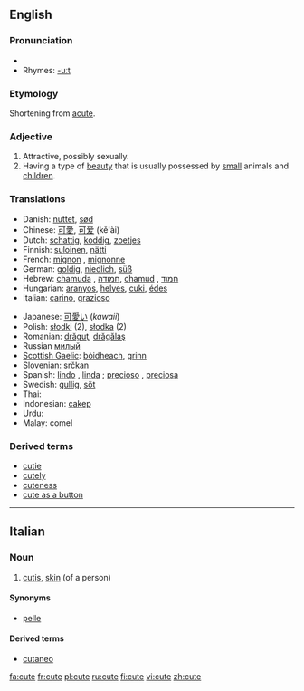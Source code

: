 ==English==

===Pronunciation===
*{{audio|en-us-cute.ogg|Audio (US)}}
*Rhymes: [[Rhymes:English:-uːt|-uːt]]

===Etymology===
Shortening from [[acute]].

===Adjective===
{{wikipedia}}
{{en-adj|cuter|cutest}}

# Attractive, possibly sexually.
# Having a type of [[beauty]] that is usually possessed by [[small]] animals and [[children]].

===Translations===
{{rfc-level|Translations at L3+ (AutoFormat would have corrected level of Translations)}}
{{top}}
*Danish: [[nuttet]], [[sød]]
*Chinese: [[可愛]], [[可爱]] (kě'ài)
*Dutch: [[schattig]], [[koddig]], [[zoetjes]]
*Finnish: [[suloinen]], [[nätti]]
*French: [[mignon]] {{m}}, [[mignonne]] {{f}}
*German: [[goldig]], [[niedlich]], [[süß]]
*Hebrew: [[chamuda]] {{f}}, [[חמודה]], [[chamud]] {{m}}, [[חמוד]]
*Hungarian: [[aranyos]], [[helyes]], [[cuki]], [[édes]]
*Italian: [[carino]], [[grazioso]]
{{mid}}
*Japanese: [[可愛い]] (''kawaii'')
*Polish: [[słodki]] {{m}} (2), [[słodka]] {{f}} (2)
*Romanian: [[drăguţ]], [[drăgălaş]]
*Russian [[милый]]
*[[Scottish Gaelic]]: [[bòidheach]], [[grinn]]
*Slovenian: [[srčkan]]
*Spanish: [[lindo]] {{m}}, [[linda]] {{f}}; [[precioso]] {{m}}, [[preciosa]] {{f}}
*Swedish: [[gullig]], [[söt]]
*Thai: {{THchar|[[น่ารัก]]}}
*Indonesian: [[cakep]]
*Urdu: {{URchar|[[معصوم]]}}
*Malay: comel
{{bottom}}

===Derived terms===
*[[cutie]]
*[[cutely]]
*[[cuteness]]
*[[cute as a button]]
----

==Italian==
{{wikipedia|lang=it}}

===Noun===
{{it-noun|cut|f|e|i}}

# {{context|anatomy|lang=it}} [[cutis]], [[skin]] (of a person)

====Synonyms====
*[[pelle]]

====Derived terms====
*[[cutaneo]]

[[fa:cute]]
[[fr:cute]]
[[pl:cute]]
[[ru:cute]]
[[fi:cute]]
[[vi:cute]]
[[zh:cute]]